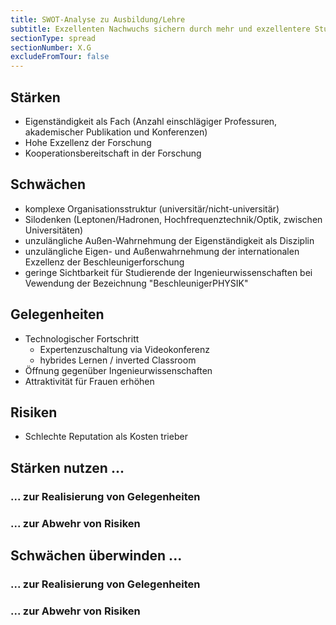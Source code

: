 ```yaml
---
title: SWOT-Analyse zu Ausbildung/Lehre
subtitle: Exzellenten Nachwuchs sichern durch mehr und exzellentere Studierende aufgrund optimierter Lehre, Erschließung neuer Zielgruppem und unversitätsübergreifender Werbemaßnahmnen
sectionType: spread
sectionNumber: X.G
excludeFromTour: false
---
```


<div class="spread--left spread-area--c-1-under-header">

## Stärken

- Eigenständigkeit als Fach (Anzahl einschlägiger Professuren, akademischer Publikation und Konferenzen)
- Hohe Exzellenz der Forschung
- Kooperationsbereitschaft in der Forschung

## Schwächen

- komplexe Organisationsstruktur (universitär/nicht-universitär)
- Silodenken (Leptonen/Hadronen, Hochfrequenztechnik/Optik, zwischen Universitäten)
- unzulängliche Außen-Wahrnehmung der Eigenständigkeit als Disziplin
- unzulängliche Eigen- und Außenwahrnehmung der internationalen Exzellenz der Beschleunigerforschung
- geringe Sichtbarkeit für Studierende der Ingenieurwissenschaften bei Vewendung der Bezeichnung "BeschleunigerPHYSIK"

</div>

<div class="spread--left spread-area--c-2-under-header">

## Gelegenheiten

- Technologischer Fortschritt
  - Expertenzuschaltung via Videokonferenz
  - hybrides Lernen / inverted Classroom
- Öffnung gegenüber Ingenieurwissenschaften
- Attraktivität für Frauen erhöhen

## Risiken

- Schlechte Reputation als Kosten trieber

</div>

<div class="spread--left spread-area--c-3-under-header">

## Stärken nutzen ...

### ... zur Realisierung von Gelegenheiten

### ... zur Abwehr von Risiken

## Schwächen überwinden ...

### ... zur Realisierung von Gelegenheiten

### ... zur Abwehr von Risiken

</div>
